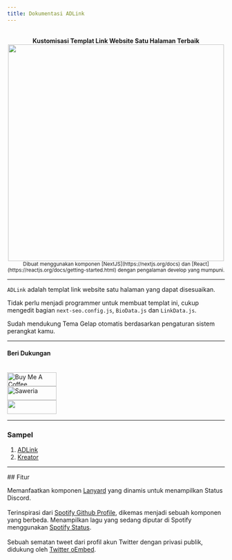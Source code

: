 ```yaml
---
title: Dokumentasi ADLink
---
```


<script src="https://code.iconify.design/iconify-icon/1.0.7/iconify-icon.min.js"></script>

<br />
<center><strong>Kustomisasi Templat Link Website Satu Halaman Terbaik</strong></center>
<center><img src="/preview.png" width="500" height="500" /></center>
<center><small>Dibuat menggunakan komponen [NextJS](https://nextjs.org/docs) dan [React](https://reactjs.org/docs/getting-started.html) dengan pengalaman develop yang mumpuni.</small></center>

---

`ADLink` adalah templat link website satu halaman yang dapat disesuaikan.

Tidak perlu menjadi programmer untuk membuat templat ini, cukup mengedit bagian `next-seo.config.js`, `BioData.js` dan `LinkData.js`.

<Callout type="info">
Sudah mendukung Tema Gelap otomatis berdasarkan pengaturan sistem perangkat kamu.
</Callout>

---
#### Beri Dukungan
<br/>
<a href="https://www.buymeacoffee.com/agcrisbp" target="_blank"><img src="https://cdn.buymeacoffee.com/buttons/v2/default-yellow.png" alt="Buy Me A Coffee" height="32px" width="114px" /></a>
<br />
<a href="https://saweria.co/agcrisbp" target="_blank"><img src="https://aghea.site/saweria-button.png" alt="Saweria" height="32px" width="114px" /></a>
<br />
<a href="https://github.com/sponsors/agcrisbp" target="_blank" title="Sponsor"><img src="/sponsor-badge.svg" height="32" width="114" /></a>

---

### Sampel
  1. [ADLink](https://adlink.vercel.app/)
  2. [Kreator](https://m.agcrisbp.my.id)

---

<Callout type="info">
## Fitur

<iconify-icon icon="logos:discord-icon"></iconify-icon> Memanfaatkan komponen [Lanyard](https://github.com/Phineas/lanyard) yang dinamis untuk menampilkan Status Discord.<br /><br/>
<iconify-icon icon="logos:spotify-icon"></iconify-icon> Terinspirasi dari [Spotify Github Profile](https://github.com/kittinan/spotify-github-profile), dikemas menjadi sebuah komponen yang berbeda. Menampilkan lagu yang sedang diputar di Spotify menggunakan [Spotify Status](../frontend#menambah-status-spotify).<br /><br/>
<iconify-icon icon="logos:twitter"></iconify-icon> Sebuah sematan tweet dari profil akun Twitter dengan privasi publik, didukung oleh [Twitter oEmbed](https://developer.twitter.com/docs/twitter-for-websites/timelines/guides/oembed-api).
</Callout>